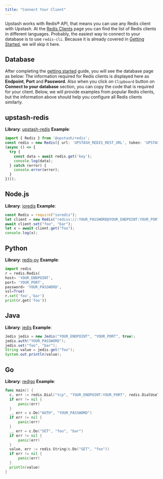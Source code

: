 ```yaml
---
title: "Connect Your Client"
---
```

Upstash works with Redis® API, that means you can use any Redis client with
Upstash. At the [Redis Clients](https://redis.io/clients) page you can find the
list of Redis clients in different languages.
Probably, the easiest way to connect to your database is to use `redis-cli`.
Because it is already covered in [Getting Started](../overall/getstarted), we
will skip it here.
## Database
After completing the [getting started](../overall/getstarted) guide, you will
see the database page as below:
The information required for Redis clients is displayed here as **Endpoint**,
**Port** and **Password**. Also when you click on `Clipboard` button on **Connect to your database** section, you can copy
the code that is required for your client.
Below, we will provide examples from popular Redis clients, but the information above should help you configure all Redis clients similarly.
## upstash-redis
**Library**: [upstash-redis](https://github.com/upstash/upstash-redis)
**Example**:
````typescript
import { Redis } from '@upstash/redis';
const redis = new Redis({ url: 'UPSTASH_REDIS_REST_URL', token: 'UPSTASH_REDIS_REST_TOKEN' });
(async () => {
  try {
    const data = await redis.get('key');
    console.log(data);
  } catch (error) {
    console.error(error);
  }
})();
````
## Node.js
**Library**: [ioredis](https://github.com/luin/ioredis)
**Example**:
```javascript
const Redis = require("ioredis");
let client = new Redis("rediss://:YOUR_PASSWORD@YOUR_ENDPOINT:YOUR_PORT");
await client.set("foo", "bar");
let x = await client.get("foo");
console.log(x);
```
## Python
**Library**: [redis-py](https://github.com/andymccurdy/redis-py)
**Example**:
```python
import redis
r = redis.Redis(
host= 'YOUR_ENDPOINT',
port= 'YOUR_PORT',
password= 'YOUR_PASSWORD',
ssl=True)
r.set('foo','bar')
print(r.get('foo'))
```
## Java
**Library**: [jedis](https://github.com/xetorthio/jedis)
**Example**:
```java
Jedis jedis = new Jedis("YOUR_ENDPOINT", "YOUR_PORT", true);
jedis.auth("YOUR_PASSWORD");
jedis.set("foo", "bar");
String value = jedis.get("foo");
System.out.println(value);
```
## Go
**Library**: [redigo](https://github.com/gomodule/redigo)
**Example**:
```go
func main() {
  c, err := redis.Dial("tcp", "YOUR_ENDPOINT:YOUR_PORT", redis.DialUseTLS(true))
  if err != nil {
      panic(err)
  }
  _, err = c.Do("AUTH", "YOUR_PASSWORD")
  if err != nil {
      panic(err)
  }
  _, err = c.Do("SET", "foo", "bar")
  if err != nil {
      panic(err)
  }
  value, err := redis.String(c.Do("GET", "foo"))
  if err != nil {
      panic(err)
  }
  println(value)
}
```